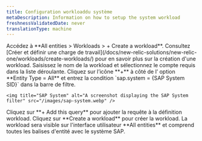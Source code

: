 ```yaml
---
title: Configuration workloaddu système
metaDescription: Information on how to setup the system workload
freshnessValidatedDate: never
translationType: machine
---
```


<Steps>
  <Step>
    Accédez à **All entities &gt; Workloads &gt; + Create a workload**. Consultez [Créer et définir une charge de travail](/docs/new-relic-solutions/new-relic-one/workloads/create-workloads/) pour en savoir plus sur la création d&apos;une workload.
  </Step>

  <Step>
    Saisissez le nom de la workload et sélectionnez le compte requis dans la liste déroulante.
  </Step>

  <Step>
    Cliquez sur l’icône **+** à côté de l’ option **Entity Type = All** et entrez la condition `sap.system = {SAP System SID}` dans la barre de filtre.

    <img title="SAP System" alt="A screenshot displaying the SAP System filter" src="/images/sap-system.webp" />
  </Step>

  <Step>
    Cliquez sur **+ Add this query** pour ajouter la requête à la définition workload.
  </Step>

  <Step>
    Cliquez sur **Create a workload** pour créer la workload.
  </Step>

  <Step>
    La workload sera visible sur l&apos;interface utilisateur **All entities** et comprend toutes les balises d&apos;entité avec le système SAP.
  </Step>
</Steps>